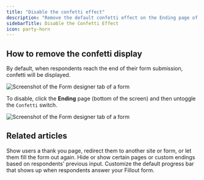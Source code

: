 ```yaml
---
title: "Disable the confetti effect"
description: "Remove the default confetti effect on the Ending page of your Fillout forms. "
sidebarTitle: Disable the Confetti Effect
icon: party-horn
---
```


## How to remove the confetti display

By default, when respondents reach the end of their form submission, confetti will be displayed.

<Frame>
  <img src="/images/Screenshot2025-02-25at4.35.56PM.png" alt="Screenshot of the Form designer tab of a form" />
</Frame>

To disable, click the **Ending** page (bottom of the screen) and then untoggle the `Confetti` switch.

<Frame>
  <img src="/images/Screenshot2025-02-25at4.36.44PM.png" alt="Screenshot of the Form designer tab of a form" />
</Frame>

## **Related articles**

<CardGroup cols={3}>
  <Card title="Ending page" href="/help/ending-page" icon="party-bell" iconType="regular" color="#FFC738">
    Show users a thank you page, redirect them to another site or form, or let them fill the form out again.
  </Card>
  <Card title="Page logic" href="/help/page-logic" icon="diagram-project" iconType="regular" color="#FFC738">
    Hide or show certain pages or custom endings based on respondents' previous input.
  </Card>
  <Card title="Progress bar" href="/help/progress-bar" icon="bars-progress" iconType="regular" color="#FFC738">
    Customize the default progress bar that shows up when respondents answer your Fillout form.
  </Card>
</CardGroup>
